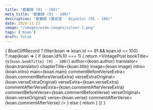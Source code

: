 ```yaml
---
title: "碧巖錄 (91 - 100)"
meta_title: "碧巖錄 (91 - 100)"
description: "碧巖錄 (碧岩录 - Biyanlu) (91 - 100)"
date: 2024-11-23
image: "/images/wide-images/silver-1.png"
tags: ['Koan']
draft: false
---
```



<div class="container zh-koans">

  {
    BlueCliffRecord
      ?.filter(koan => koan.id >= 91 && koan.id <= 100)
      ?.map(koan => {
        if (koan.id%10 === 1) {
          return <VintagePost
                    bookTitle={`${koan.bookTitle} (91 - 100)`}
                    author={koan.author}
                    translator={koan.translator}
                    chapterTitle={koan.title} image={koan.image}
                    intro={koan.intro} main={koan.main}
                    commentBeforeVerseExtra={koan.commentBeforeVerseExtra}
                    verseExtraOriginal={koan.verseExtraOriginal}
                    verseExtra={koan.verseExtra}
                    commentAfterVerseExtra={koan.commentAfterVerseExtra}
                    commentBeforeVerse={koan.commentBeforeVerse}
                    verseOriginal={koan.verseOriginal}
                    verse={koan.verse}
                    commentAfterVerse={koan.commentAfterVerse}
          />
        } else {
          return <VintagePost chapterTitle={koan.title} image={koan.image}
                              intro={koan.intro} main={koan.main}
                              commentBeforeVerseExtra={koan.commentBeforeVerseExtra}
                              verseExtraOriginal={koan.verseExtraOriginal}
                              verseExtra={koan.verseExtra}
                              commentAfterVerseExtra={koan.commentAfterVerseExtra}
                              commentBeforeVerse={koan.commentBeforeVerse}
                              verseOriginal={koan.verseOriginal}
                              verse={koan.verse}
                              commentAfterVerse={koan.commentAfterVerse}
          />
        }
      })
  }

</div>
